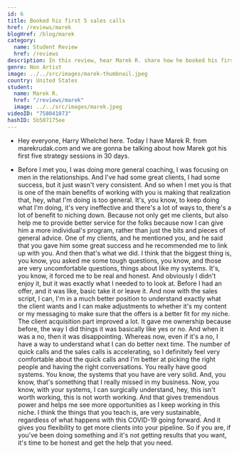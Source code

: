 ```yaml
---
id: 6
title: Booked his first 5 sales calls
href: /reviews/marek
blogHref: /blog/marek
category:
  name: Student Review
  href: /reviews
description: In this review, hear Marek R. share how he booked his first 5 sales calls without spending a dime on ads in less than 30 days.
genre: Non Artist
image: ../../src/images/marek-thumbnail.jpeg
country: United States
student:
  name: Marek R.
  href: "/reviews/marek"
  image: ../../src/images/marek.jpeg
videoID: "758041073"
hashID: 5b507175ee
---
```


- Hey everyone, Harry Whelchel here. Today I have Marek R. from marekrudak.com and we are gonna be talking about how Marek got his first five strategy sessions in 30 days.

- Before I met you, I was doing more general coaching, I was focusing on men in the relationships. And I've had some great clients, I had some success, but it just wasn't very consistent. And so when I met you is that is one of the main benefits of working with you is making that realization that, hey, what I'm doing is too general. It's, you know, to keep doing what I'm doing, it's very ineffective and there's a lot of ways to, there's a lot of benefit to niching down. Because not only get me clients, but also help me to provide better service for the folks because now I can give him a more individual's program, rather than just the bits and pieces of general advice. One of my clients, and he mentioned you, and he said that you gave him some great success and he recommended me to link up with you. And then that's what we did. I think that the biggest thing is, you know, you asked me some tough questions, you know, and those are very uncomfortable questions, things about like my systems. It's, you know, it forced me to be real and honest. And obviously I didn't enjoy it, but it was exactly what I needed to to look at. Before I had an offer, and it was like, basic take it or leave it. And now with the sales script, I can, I'm in a much better position to understand exactly what the client wants and I can make adjustments to whether it's my content or my messaging to make sure that the offers is a better fit for my niche. The client acquisition part improved a lot. It gave me ownership because before, the way I did things it was basically like yes or no. And when it was a no, then it was disappointing. Whereas now, even if it's a no, I have a way to understand what I can do better next time. The number of quick calls and the sales calls is accelerating, so I definitely feel very comfortable about the quick calls and I'm better at picking the right people and having the right conversations. You really have good systems. You know, the systems that you have are very solid. And, you know, that's something that I really missed in my business. Now, you know, with your systems, I can surgically understand, hey, this isn't worth working, this is not worth working. And that gives tremendous power and helps me see more opportunities as I keep working in this niche. I think the things that you teach is, are very sustainable, regardless of what happens with this COVID-19 going forward. And it gives you flexibility to get more clients into your pipeline. So if you are, if you've been doing something and it's not getting results that you want, it's time to be honest and get the help that you need.
